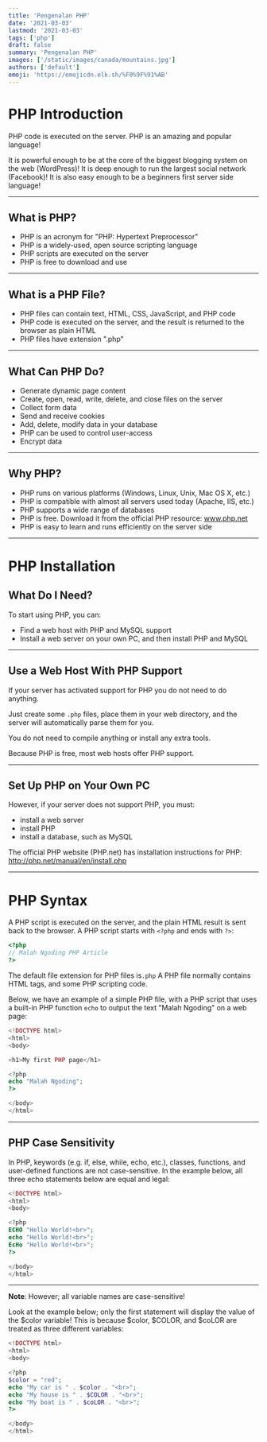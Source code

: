 ```yaml
---
title: 'Pengenalan PHP'
date: '2021-03-03'
lastmod: '2021-03-03'
tags: ['php']
draft: false
summary: 'Pengenalan PHP'
images: ['/static/images/canada/mountains.jpg']
authors: ['default']
emoji: 'https://emojicdn.elk.sh/%F0%9F%91%AB'
---
```


# PHP Introduction

PHP code is executed on the server.
PHP is an amazing and popular language!

It is powerful enough to be at the core of the biggest blogging system on the web (WordPress)!
It is deep enough to run the largest social network (Facebook)!
It is also easy enough to be a beginners first server side language!

---

## What is PHP?

- PHP is an acronym for "PHP: Hypertext Preprocessor"
- PHP is a widely-used, open source scripting language
- PHP scripts are executed on the server
- PHP is free to download and use

---

## What is a PHP File?

- PHP files can contain text, HTML, CSS, JavaScript, and PHP code
- PHP code is executed on the server, and the result is returned to the browser as plain HTML
- PHP files have extension ".php"

---

## What Can PHP Do?

- Generate dynamic page content
- Create, open, read, write, delete, and close files on the server
- Collect form data
- Send and receive cookies
- Add, delete, modify data in your database
- PHP can be used to control user-access
- Encrypt data

---

## Why PHP?

- PHP runs on various platforms (Windows, Linux, Unix, Mac OS X, etc.)
- PHP is compatible with almost all servers used today (Apache, IIS, etc.)
- PHP supports a wide range of databases
- PHP is free. Download it from the official PHP resource: www.php.net
- PHP is easy to learn and runs efficiently on the server side

---

# PHP Installation

## What Do I Need?

To start using PHP, you can:

- Find a web host with PHP and MySQL support
- Install a web server on your own PC, and then install PHP and MySQL

---

## Use a Web Host With PHP Support

If your server has activated support for PHP you do not need to do anything.

Just create some `.php` files, place them in your web directory, and the server will automatically parse them for you.

You do not need to compile anything or install any extra tools.

Because PHP is free, most web hosts offer PHP support.

---

## Set Up PHP on Your Own PC

However, if your server does not support PHP, you must:

- install a web server
- install PHP
- install a database, such as MySQL

The official PHP website (PHP.net) has installation instructions for PHP: http://php.net/manual/en/install.php

---

# PHP Syntax

A PHP script is executed on the server, and the plain HTML result is sent back to the browser.
A PHP script starts with `<?php` and ends with `?>`:

```php
<?php
// Malah Ngoding PHP Article
?>
```

The default file extension for PHP files is`.php`
A PHP file normally contains HTML tags, and some PHP scripting code.

Below, we have an example of a simple PHP file, with a PHP script that uses a built-in PHP function `echo` to output the text "Malah Ngoding" on a web page:

```php
<!DOCTYPE html>
<html>
<body>

<h1>My first PHP page</h1>

<?php
echo "Malah Ngoding";
?>

</body>
</html>
```

---

## PHP Case Sensitivity

In PHP, keywords (e.g. if, else, while, echo, etc.), classes, functions, and user-defined functions are not case-sensitive.
In the example below, all three echo statements below are equal and legal:

```php
<!DOCTYPE html>
<html>
<body>

<?php
ECHO "Hello World!<br>";
echo "Hello World!<br>";
EcHo "Hello World!<br>";
?>

</body>
</html>
```

---

**Note**: However; all variable names are case-sensitive!

Look at the example below; only the first statement will display the value of the $color variable! This is because $color, $COLOR, and $coLOR are treated as three different variables:

```php
<!DOCTYPE html>
<html>
<body>

<?php
$color = "red";
echo "My car is " . $color . "<br>";
echo "My house is " . $COLOR . "<br>";
echo "My boat is " . $coLOR . "<br>";
?>

</body>
</html>
```
